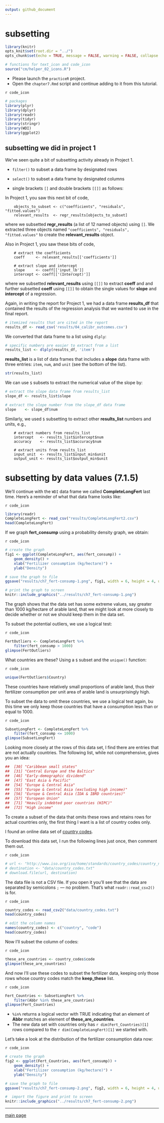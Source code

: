 ```yaml
---
output: github_document
--- 
```


# subsetting 

```r
library(knitr)
opts_knit$set(root.dir = "../")
opts_chunk$set(echo = TRUE, message = FALSE, warning = FALSE, collapse = FALSE, fig.keep = 'high')
```

```r
# functions for text_icon and code_icon
source("cm/helper_02_icons.R")
```

- Please launch the `practiceR` project.  
- Open the  `chapter7.Rmd` script and continue adding to it from this tutorial. 

`r code_icon`  
```r
# packages 
library(plyr)
library(dplyr)
library(readr) 
library(tidyr)
library(stringr)
library(WDI)
library(ggplot2)
```


## subsetting we did in project 1 

We've seen quite a bit of subsetting activity already in Project 1.  

- `filter()` to subset a data frame by designated rows 

- `select()` to subset a data frame by designated columns 

- single brackets `[]` and double brackets `[[]]` as follows: 


In Project 1, you saw this next bit of code, 
```
    objects_to_subset <- c("coefficients", "residuals", "fitted.values")
    relevant_results  <- regr_results[objects_to_subset]
```

where we subsetted **regr_results** (a list of 12 named objects) using `[]`. We  extracted three objects named `"coefficients", "residuals", "fitted.values"` to create the **relevant_results** object.  

Also in Project 1, you saw these bits of code, 
```
    # extract the coefficients  
    coeff     <- relevant_results[['coefficients']] 
    
    # extract slope and intercept 
    slope     <- coeff[['input_lb']] 
    intercept <- coeff[['(Intercept)']] 
```

where we subsetted **relevant_results** using `[[]]` to extract **coeff** and and further subsetted **coeff** using `[[]]` to obtain the single values for **slope** and **intercept** of a regression.  

Again, in writing the report for Project 1, we had a data frame **results_df** that contained the results of the regression analysis that we wanted to use in the final report. 

```r
# itemized results that are cited in the report 
results_df <- read_csv('results/04_calibr_outcomes.csv') 
```

We converted that data frame to a list using `dlply`: 
```r
# specific numbers are easier to extract from a list
results_list <- dlply(results_df, 'item')
```

**results_list** is a list of data frames that includes a **slope** data frame with three entries: `item`, `num`, and `unit` (see the bottom of the list). 

```r
str(results_list)
```

We can use `$` subsets to extract the numerical value of the slope by:  

```r
# extract the slope data frame from results_list
slope_df <- results_list$slope

# extract the slope number from the slope_df data frame
slope    <- slope_df$num
```

Similarly, we used `$` subsetting to extract other  **results_list** numbers and units, e.g.,  
``` 
    # extract numbers from results_list 
    intercept   <- results_list$intercept$num  
    accuracy    <- results_list$accuracy$num  
    
    # extract units from results_list
    input_unit  <- results_list$input_min$unit 
    output_unit <- results_list$output_min$unit 
```


# subsetting by data values (7.1.5) 

We'll continue with the  `WDI` data frame we called **CompleteLongFert** last time. Here's a reminder of what that data frame looks like:

`r code_icon`  
```r
library(readr)
CompleteLongFert <- read_csv("results/CompleteLongFert2.csv")
head(CompleteLongFert)
```


If we graph **fert_consump** using a probability density graph, we obtain: 

`r code_icon` 
```r
# create the graph
fig1 <- ggplot(CompleteLongFert, aes(fert_consump)) +
	geom_density() + 
	xlab("Fertilizer consumption (kg/hectare)") +
	ylab("Density")

# save the graph to file 
ggsave("results/ch7_fert-consump-1.png", fig1, width = 6, height = 4, units = "in", dpi = 300)

# print the graph to screen
knitr::include_graphics("../results/ch7_fert-consump-1.png")
```




The graph shows that the data set has some extreme values, say greater than 1000 kg/hectare of arable land, that we might look at more closely to decide whether or not we should keep them in the data set. 

To subset the potential outliers, we use a logical test: 

`r code_icon` 
```r
FertOutliers <- CompleteLongFert %>%
	filter(fert_consump > 1000)
glimpse(FertOutliers)
```

What countries are these? Using a `$` subset and the `unique()` function: 

`r code_icon` 
```r
unique(FertOutliers$Country)
```

These countries have relatively small proportions of arable land, thus their fertilizer consumption per unit area of arable land is unsurprisingly high. 

To subset the data to omit these countries, we use a logical test again, bu this time we only keep those countries that have a consumption less than or equal to 1000. 

`r code_icon` 
```r
SubsetLongFert <- CompleteLongFert %>%
	filter(fert_consump <= 1000)
glimpse(SubsetLongFert)
```

Looking more closely at the rows of this data set, I find there are entries that are not actually countries. The following list, while not comprehensive, gives you an idea:  

```r
##  [30] "Caribbean small states"                              
##  [31] "Central Europe and the Baltics" 
##  [46] "Early-demographic dividend"   
##  [47] "East Asia & Pacific"    
##  [54] "Europe & Central Asia"                               
##  [55] "Europe & Central Asia (excluding high income)"       
##  [56] "Europe & Central Asia (IDA & IBRD countries)"   
##  [57] "European Union" 
##  [71] "Heavily indebted poor countries (HIPC)"              
##  [72] "High income"  
```

To create a subset of the data that omits these rows and retains rows for actual countries only, the first thing I want is a list of country codes only. 


I found an online data set of [country codes](http://www.iso.org/iso/home/standards/country_codes/country_names_and_code_elements_txt-temp.htm). 

To download this data set, I run the following lines just once, then comment them out. 


`r code_icon` 
```r
# url <- "http://www.iso.org/iso/home/standards/country_codes/country_names_and_code_elements_txt-temp.htm"
# destination <- "data/country_codes.txt"
# download.file(url, destination)
```


The data file is not a CSV file. If you open it you'll see that the data are separated by semicolons `;` --- no problem. That's what `readr::read_csv2()` is for. 

`r code_icon` 
```r
country_codes <- read_csv2("data/country_codes.txt")
head(country_codes)

# edit the column names
names(country_codes) <- c("country", "code")
head(country_codes)
```


Now I'll subset the column of codes:

`r code_icon` 
```r
these_are_countries <- country_codes$code
glimpse(these_are_countries)
```


And now I'll use these codes to subset the fertilizer data, keeping only those rows whose country codes match the **keep_these** list. 

`r code_icon` 
```r
Fert_Countries <- SubsetLongFert %>%
	filter(Abbr %in% these_are_countries)
glimpse(Fert_Countries)
```

- `%in%` returns a logical vector with TRUE indicating that an element of **Abbr** matches an element of **these_are_countries**. 
- The new data set with countries only has `r dim(Fert_Countries)[1]` rows compared to the `r dim(CompleteLongFert)[1]` we started with. 

Let's take a look at the distribution of the fertilizer consumption data now: 

`r code_icon` 
```r
# create the graph
fig2 <- ggplot(Fert_Countries, aes(fert_consump)) +
	geom_density() + 
	xlab("Fertilizer consumption (kg/hectare)") +
	ylab("Density")

# save the graph to file
ggsave("results/ch7_fert-consump-2.png", fig2, width = 6, height = 4, units = "in", dpi = 300)

#  import the figure and print to screen  
knitr::include_graphics("../results/ch7_fert-consump-2.png")
```





--- 
[main page](../README.md)
